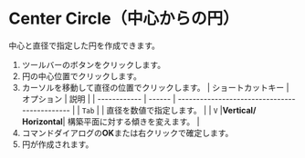 
# Center Circle（中心からの円） 

<Reference shortcut="" command="Center Circle" button="ツールバー" />

中心と直径で指定した円を作成できます。

1. ツールバーのボタンをクリックします。
2. 円の中心位置でクリックします。
3. カーソルを移動して直径の位置でクリックします。
   | ショートカットキー | オプション | 説明                                   |
   | ------------ | ------ | --------------------------------------------- |
   | `Tab`        |        | 直径を数値で指定します。 |
   | `V`          |**Vertical/ Horizontal**| 構築平面に対する傾きを変えます。 |
4. コマンドダイアログの**OK**または右クリックで確定します。
5. 円が作成されます。

